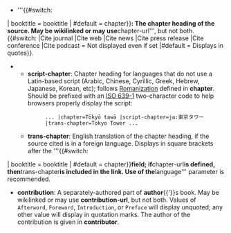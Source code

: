 * '''{{#switch:{{{title_title}}}
| booktitle = booktitle
| #default = chapter}}''': The chapter heading of the source. May be wikilinked or may use '''chapter-url''', but not both. {{#switch:{{BASEPAGENAME}}
|Cite journal
|Cite web
|Cite news
|Cite press release
|Cite conference
|Cite podcast = Not displayed even if set
|#default = Displays in quotes}}.
** '''script-chapter''': Chapter heading for languages that do not use a Latin-based script (Arabic, Chinese, Cyrillic, Greek, Hebrew, Japanese, Korean, etc); follows [[WP:ROMAN|Romanization]] defined in '''chapter'''. Should be prefixed with an [[List of ISO 639-1 codes|ISO 639-1]] two-character code to help browsers properly display the script:
**:<code><nowiki>... |chapter=Tōkyō tawā |script-chapter=ja:東京タワー |trans-chapter=Tokyo Tower ...</nowiki></code>
** '''trans-chapter''': English translation of the chapter heading, if the source cited is in a foreign language. Displays in square brackets after the '''{{#switch:{{{title_title}}}
| booktitle = booktitle
| #default = chapter}}''' field; if '''chapter-url''' is defined, then '''trans-chapter''' is included in the link. Use of the '''language''' parameter is recommended.
* '''contribution''': A separately-authored part of '''author'''{{'}}s book. May be wikilinked or may use '''contribution-url''', but not both. Values of <code>Afterword</code>, <code>Foreword</code>, <code>Introduction</code>, or <code>Preface</code> will display unquoted; any other value will display in quotation marks. The author of the contribution is given in '''contributor'''.